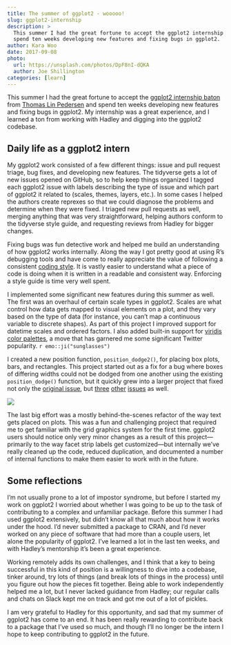 ```yaml
---
title: The summer of ggplot2 - wooooo!
slug: ggplot2-internship
description: >
  This summer I had the great fortune to accept the ggplot2 internship baton and
  spend ten weeks developing new features and fixing bugs in ggplot2.
author: Kara Woo
date: 2017-09-08
photo: 
  url: https://unsplash.com/photos/DpF8nI-dQKA
  author: Joe Shillington
categories: [learn]
---
```


This summer I had the great fortune to accept the
[ggplot2 internship baton](https://twitter.com/dataandme/status/880952970602532864)
from [Thomas Lin Pedersen](http://www.data-imaginist.com/2016/Becoming-the-intern/)
and spend ten weeks developing new features and fixing bugs in ggplot2. My
internship was a great experience, and I learned a ton from working with Hadley
and digging into the ggplot2 codebase.

## Daily life as a ggplot2 intern

My ggplot2 work consisted of a few different things: issue and pull request
triage, bug fixes, and developing new features. The tidyverse gets a lot of new
issues opened on GitHub, so to help keep things organized I tagged each ggplot2
issue with labels describing the type of issue and which part of ggplot2 it
related to (scales, themes, layers, etc.). In some cases I helped the authors
create reprexes so that we could diagnose the problems and determine when they
were fixed. I triaged new pull requests as well, merging anything that was very
straightforward, helping authors conform to the tidyverse style guide, and
requesting reviews from Hadley for bigger changes.

Fixing bugs was fun detective work and helped me build an understanding of how
ggplot2 works internally. Along the way I got pretty good at using R's debugging
tools and have come to really appreciate the value of following a consistent
[coding style](http://style.tidyverse.org/). It is vastly easier to understand
what a piece of code is doing when it is written in a readable and consistent
way. Enforcing a style guide is time very well spent.

I implemented some significant new features during this summer as well. The
first was an overhaul of certain scale types in ggplot2. Scales are what control
how data gets mapped to visual elements on a plot, and they vary based on the
type of data (for instance, you can't map a continuous variable to discrete
shapes). As part of this project I improved support for datetime scales and
ordered factors. I also added built-in support for [viridis color
palettes](https://bids.github.io/colormap/), a move that has garnered me some
significant Twitter popularity. `r emo::ji("sunglasses")`

I created a new position function, `position_dodge2()`, for placing box plots,
bars, and rectangles. This project started out as a fix for a bug where boxes of
differing widths could not be dodged from one another using the existing
`position_dodge()` function, but it quickly grew into a larger project that
fixed not only the 
[original issue](https://github.com/tidyverse/ggplot2/issues/2143), but
[three](https://github.com/tidyverse/ggplot2/issues/2153)
[other](https://github.com/tidyverse/ggplot2/issues/2076)
[issues](https://github.com/tidyverse/ggplot2/issues/2106) as well.

![](https://media.giphy.com/media/8VrtCswiLDNnO/giphy.gif)

The last big effort was a mostly behind-the-scenes refactor of the way text gets
placed on plots. This was a fun and challenging project that required me to get
familiar with the grid graphics system for the first time. ggplot2 users should
notice only very minor changes as a result of this project&mdash;primarily to
the way facet strip labels get customized&mdash;but internally we've really
cleaned up the code, reduced duplication, and documented a number of internal
functions to make them easier to work with in the future.

## Some reflections

I'm not usually prone to a lot of impostor syndrome, but before I started my
work on ggplot2 I worried about whether I was going to be up to the task of
contributing to a complex and unfamiliar package. Before this summer I had used
ggplot2 extensively, but didn't know all that much about how it works under the
hood. I'd never submitted a package to CRAN, and I'd never worked on any piece
of software that had more than a couple users, let alone the popularity of
ggplot2. I've learned a lot in the last ten weeks, and with Hadley's mentorship
it's been a great experience.

Working remotely adds its own challenges, and I think that a key to being
successful in this kind of position is a willingness to dive into a codebase,
tinker around, try lots of things (and break lots of things in the process)
until you figure out how the pieces fit together. Being able to work
independently helped me a lot, but I never lacked guidance from Hadley; our
regular calls and chats on Slack kept me on track and got me out of a lot of
pickles.

I am very grateful to Hadley for this opportunity, and sad that my summer of
ggplot2 has come to an end. It has been really rewarding to contribute back to a
package that I've used so much, and though I'll no longer be the intern I hope
to keep contributing to ggplot2 in the future.
